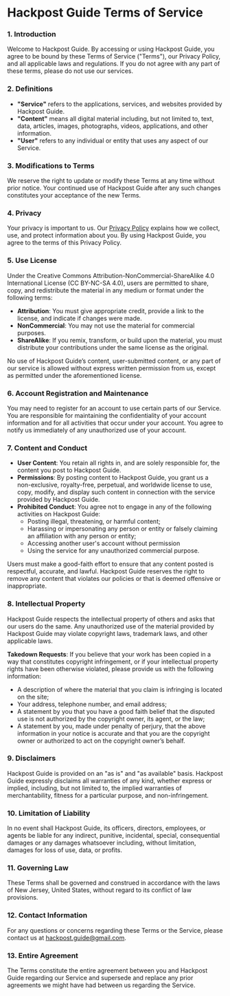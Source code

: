 # Hackpost Guide Terms of Service

### 1. Introduction

Welcome to Hackpost Guide. By accessing or using Hackpost Guide, you agree to be bound by these Terms of Service ("Terms"), our Privacy Policy, and all applicable laws and regulations. If you do not agree with any part of these terms, please do not use our services.

### 2. Definitions

- **"Service"** refers to the applications, services, and websites provided by Hackpost Guide.
- **"Content"** means all digital material including, but not limited to, text, data, articles, images, photographs, videos, applications, and other information.
- **"User"** refers to any individual or entity that uses any aspect of our Service.

### 3. Modifications to Terms

We reserve the right to update or modify these Terms at any time without prior notice. Your continued use of Hackpost Guide after any such changes constitutes your acceptance of the new Terms.

### 4. Privacy

Your privacy is important to us. Our [Privacy Policy](privacy) explains how we collect, use, and protect information about you. By using Hackpost Guide, you agree to the terms of this Privacy Policy.

### 5. Use License

Under the Creative Commons Attribution-NonCommercial-ShareAlike 4.0 International License (CC BY-NC-SA 4.0), users are permitted to share, copy, and redistribute the material in any medium or format under the following terms:
- **Attribution**: You must give appropriate credit, provide a link to the license, and indicate if changes were made.
- **NonCommercial**: You may not use the material for commercial purposes.
- **ShareAlike**: If you remix, transform, or build upon the material, you must distribute your contributions under the same license as the original.

No use of Hackpost Guide’s content, user-submitted content, or any part of our service is allowed without express written permission from us, except as permitted under the aforementioned license.

### 6. Account Registration and Maintenance

You may need to register for an account to use certain parts of our Service. You are responsible for maintaining the confidentiality of your account information and for all activities that occur under your account. You agree to notify us immediately of any unauthorized use of your account.

### 7. Content and Conduct

- **User Content**: You retain all rights in, and are solely responsible for, the content you post to Hackpost Guide.
- **Permissions**: By posting content to Hackpost Guide, you grant us a non-exclusive, royalty-free, perpetual, and worldwide license to use, copy, modify, and display such content in connection with the service provided by Hackpost Guide.
- **Prohibited Conduct**: You agree not to engage in any of the following activities on Hackpost Guide:
  - Posting illegal, threatening, or harmful content;
  - Harassing or impersonating any person or entity or falsely claiming an affiliation with any person or entity;
  - Accessing another user's account without permission
  - Using the service for any unauthorized commercial purpose.

Users must make a good-faith effort to ensure that any content posted is respectful, accurate, and lawful. Hackpost Guide reserves the right to remove any content that violates our policies or that is deemed offensive or inappropriate.

### 8. Intellectual Property

Hackpost Guide respects the intellectual property of others and asks that our users do the same. Any unauthorized use of the material provided by Hackpost Guide may violate copyright laws, trademark laws, and other applicable laws.

**Takedown Requests**: If you believe that your work has been copied in a way that constitutes copyright infringement, or if your intellectual property rights have been otherwise violated, please provide us with the following information:
  - A description of where the material that you claim is infringing is located on the site;
  - Your address, telephone number, and email address;
  - A statement by you that you have a good faith belief that the disputed use is not authorized by the copyright owner, its agent, or the law;
  - A statement by you, made under penalty of perjury, that the above information in your notice is accurate and that you are the copyright owner or authorized to act on the copyright owner’s behalf.

### 9. Disclaimers

Hackpost Guide is provided on an "as is" and "as available" basis. Hackpost Guide expressly disclaims all warranties of any kind, whether express or implied, including, but not limited to, the implied warranties of merchantability, fitness for a particular purpose, and non-infringement.

### 10. Limitation of Liability

In no event shall Hackpost Guide, its officers, directors, employees, or agents be liable for any indirect, punitive, incidental, special, consequential damages or any damages whatsoever including, without limitation, damages for loss of use, data, or profits.

### 11. Governing Law

These Terms shall be governed and construed in accordance with the laws of New Jersey, United States, without regard to its conflict of law provisions.

### 12. Contact Information

For any questions or concerns regarding these Terms or the Service, please contact us at hackpost.guide@gmail.com.

### 13. Entire Agreement

The Terms constitute the entire agreement between you and Hackpost Guide regarding our Service and supersede and replace any prior agreements we might have had between us regarding the Service.



